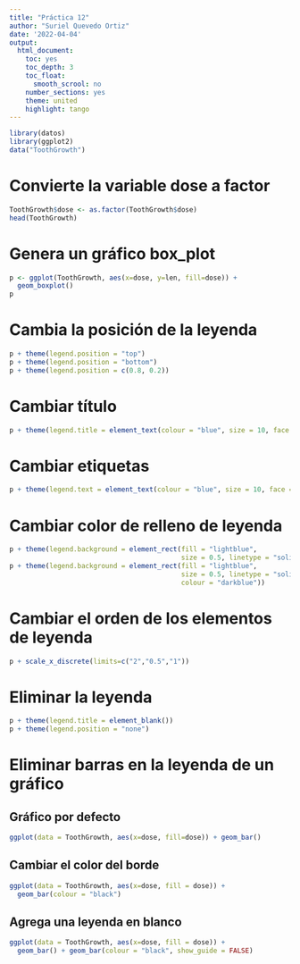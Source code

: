 ```yaml
---
title: "Práctica 12"
author: "Suriel Quevedo Ortiz"
date: '2022-04-04'
output:
  html_document:
    toc: yes
    toc_depth: 3
    toc_float:
      smooth_scrool: no
    number_sections: yes
    theme: united
    highlight: tango
---
```


```r
library(datos)
library(ggplot2)
data("ToothGrowth")
```

# Convierte la variable dose a factor

```r
ToothGrowth$dose <- as.factor(ToothGrowth$dose)
head(ToothGrowth)
```

# Genera un gráfico box_plot

```r
p <- ggplot(ToothGrowth, aes(x=dose, y=len, fill=dose)) +
  geom_boxplot()
p
```

# Cambia la posición de la leyenda

```r
p + theme(legend.position = "top")
p + theme(legend.position = "bottom")
p + theme(legend.position = c(0.8, 0.2))
```

# Cambiar título

```r
p + theme(legend.title = element_text(colour = "blue", size = 10, face = "bold"))
```

# Cambiar etiquetas

```r
p + theme(legend.text = element_text(colour = "blue", size = 10, face = "bold"))
```

# Cambiar color de relleno de leyenda

```r
p + theme(legend.background = element_rect(fill = "lightblue",
                                           size = 0.5, linetype = "solid"))
p + theme(legend.background = element_rect(fill = "lightblue",
                                           size = 0.5, linetype = "solid",
                                           colour = "darkblue"))
```

# Cambiar el orden de los elementos de leyenda

```r
p + scale_x_discrete(limits=c("2","0.5","1"))
```

# Eliminar la leyenda

```r
p + theme(legend.title = element_blank())
p + theme(legend.position = "none")
```

# Eliminar barras en la leyenda de un gráfico

## Gráfico por defecto

```r
ggplot(data = ToothGrowth, aes(x=dose, fill=dose)) + geom_bar()
```

## Cambiar el color del borde

```r
ggplot(data = ToothGrowth, aes(x=dose, fill = dose)) +
  geom_bar(colour = "black")
```

## Agrega una leyenda en blanco

```r
ggplot(data = ToothGrowth, aes(x=dose, fill = dose)) +
  geom_bar() + geom_bar(colour = "black", show_guide = FALSE)
```